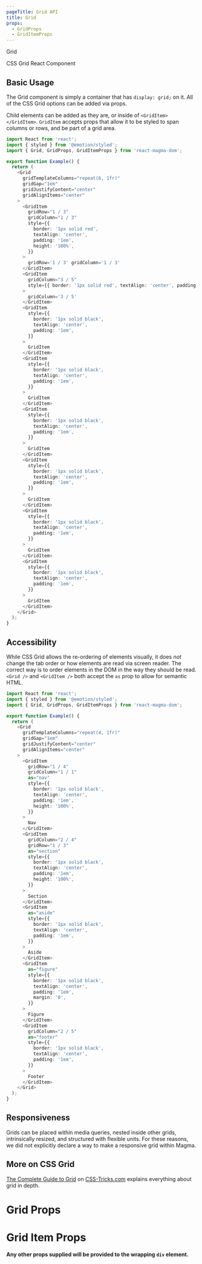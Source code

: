```yaml
---
pageTitle: Grid API
title: Grid
props:
  - GridProps
  - GridItemProps
---
```


<DocsHeading type="api">Grid</DocsHeading>

CSS Grid React Component

## Basic Usage

The Grid component is simply a container that has `display: grid;` on it. All of the CSS Grid options can be added via props.

Child elements can be added as they are, or inside of `<GridItem></GridItem>`. `GridItem` accepts props that allow it to be styled to span columns or rows, and be part of a grid area.

```typescript
import React from 'react';
import { styled } from '@emotion/styled';
import { Grid, GridProps, GridItemProps } from 'react-magma-dom';

export function Example() {
  return (
    <Grid
      gridTemplateColumns="repeat(6, 1fr)"
      gridGap="1em"
      gridJustifyContent="center"
      gridAlignItems="center"
    >
      <GridItem
        gridRow="1 / 3"
        gridColumn="1 / 3"
        style={{
          border: '1px solid red',
          textAlign: 'center',
          padding: '1em',
          height: '100%',
        }}
      >
        gridRow='1 / 3' gridColumn='1 / 3'
      </GridItem>
      <GridItem
        gridColumn="3 / 5"
        style={{ border: '1px solid red', textAlign: 'center', padding: '1em' }}
      >
        gridColumn='3 / 5'
      </GridItem>
      <GridItem
        style={{
          border: '1px solid black',
          textAlign: 'center',
          padding: '1em',
        }}
      >
        GridItem
      </GridItem>
      <GridItem
        style={{
          border: '1px solid black',
          textAlign: 'center',
          padding: '1em',
        }}
      >
        GridItem
      </GridItem>
      <GridItem
        style={{
          border: '1px solid black',
          textAlign: 'center',
          padding: '1em',
        }}
      >
        GridItem
      </GridItem>
      <GridItem
        style={{
          border: '1px solid black',
          textAlign: 'center',
          padding: '1em',
        }}
      >
        GridItem
      </GridItem>
      <GridItem
        style={{
          border: '1px solid black',
          textAlign: 'center',
          padding: '1em',
        }}
      >
        GridItem
      </GridItem>
      <GridItem
        style={{
          border: '1px solid black',
          textAlign: 'center',
          padding: '1em',
        }}
      >
        GridItem
      </GridItem>
    </Grid>
  );
}
```

## Accessibility

While CSS Grid allows the re-ordering of elements visually, it does _not_ change the tab order or how elements are read via screen reader.
The correct way is to order elements in the DOM in the way they should be read. `<Grid />` and `<GridItem />` both accept the `as` prop to allow for semantic HTML.

```typescript
import React from 'react';
import { styled } from '@emotion/styled';
import { Grid, GridProps, GridItemProps } from 'react-magma-dom';

export function Example() {
  return (
    <Grid
      gridTemplateColumns="repeat(4, 1fr)"
      gridGap="1em"
      gridJustifyContent="center"
      gridAlignItems="center"
    >
      <GridItem
        gridRow="1 / 4"
        gridColumn="1 / 1"
        as="nav"
        style={{
          border: '1px solid black',
          textAlign: 'center',
          padding: '1em',
          height: '100%',
        }}
      >
        Nav
      </GridItem>
      <GridItem
        gridColumn="2 / 4"
        gridRow="1 / 3"
        as="section"
        style={{
          border: '1px solid black',
          textAlign: 'center',
          padding: '1em',
          height: '100%',
        }}
      >
        Section
      </GridItem>
      <GridItem
        as="aside"
        style={{
          border: '1px solid black',
          textAlign: 'center',
          padding: '1em',
        }}
      >
        Aside
      </GridItem>
      <GridItem
        as="figure"
        style={{
          border: '1px solid black',
          textAlign: 'center',
          padding: '1em',
          margin: '0',
        }}
      >
        Figure
      </GridItem>
      <GridItem
        gridColumn="2 / 5"
        as="footer"
        style={{
          border: '1px solid black',
          textAlign: 'center',
          padding: '1em',
        }}
      >
        Footer
      </GridItem>
    </Grid>
  );
}
```

## Responsiveness

Grids can be placed within media queries, nested inside other grids, intrinsically resized, and structured with flexible units. For these reasons, we did not explicitly declare a way to make a responsive grid within Magma.

## More on CSS Grid

[The Complete Guide to Grid](https://css-tricks.com/snippets/css/complete-guide-grid/) on [CSS-Tricks.com](https://css-tricks.com/) explains everything about grid in depth.

# Grid Props

<GridProps />

# Grid Item Props

<GridItemProps />

**Any other props supplied will be provided to the wrapping `div` element.**
